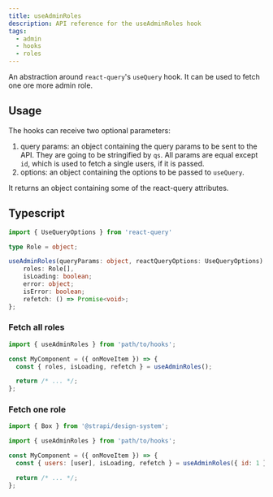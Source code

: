 ```yaml
---
title: useAdminRoles
description: API reference for the useAdminRoles hook
tags:
  - admin
  - hooks
  - roles
---
```


An abstraction around `react-query`'s `useQuery` hook. It can be used to fetch one ore more admin role.

## Usage

The hooks can receive two optional parameters:

1. query params: an object containing the query params to be sent to the API. They are going to be
   stringified by `qs`. All params are equal except `id`, which is used to fetch a single users, if
   it is passed.
2. options: an object containing the options to be passed to `useQuery`.

It returns an object containing some of the react-query attributes.

## Typescript

```ts
import { UseQueryOptions } from 'react-query'

type Role = object;

useAdminRoles(queryParams: object, reactQueryOptions: UseQueryOptions): {
    roles: Role[],
    isLoading: boolean;
    error: object;
    isError: boolean;
    refetch: () => Promise<void>;
};
```

### Fetch all roles

```jsx
import { useAdminRoles } from 'path/to/hooks';

const MyComponent = ({ onMoveItem }) => {
  const { roles, isLoading, refetch } = useAdminRoles();

  return /* ... */;
};
```

### Fetch one role

```jsx
import { Box } from '@strapi/design-system';

import { useAdminRoles } from 'path/to/hooks';

const MyComponent = ({ onMoveItem }) => {
  const { users: [user], isLoading, refetch } = useAdminRoles({ id: 1 });

  return /* ... */;
};
```

